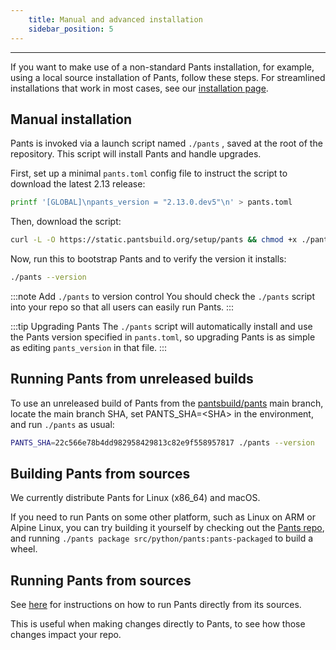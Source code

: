 ```yaml
---
    title: Manual and advanced installation
    sidebar_position: 5
---
```


---

If you want to make use of a non-standard Pants installation, for example, using a local source installation of Pants, follow these steps. For streamlined installations that work in most cases, see our [installation page](./installing-pants.mdx).

## Manual installation

Pants is invoked via a launch script named `./pants` , saved at the root of the repository. This script will install Pants and handle upgrades.

First, set up a minimal `pants.toml` config file to instruct the script to download the latest 2.13 release:

```bash
printf '[GLOBAL]\npants_version = "2.13.0.dev5"\n' > pants.toml
```

Then, download the script:

```bash
curl -L -O https://static.pantsbuild.org/setup/pants && chmod +x ./pants
```

Now, run this to bootstrap Pants and to verify the version it installs:

```bash
./pants --version
```

:::note Add `./pants` to version control
You should check the `./pants` script into your repo so that all users can easily run Pants.
:::

:::tip Upgrading Pants
The `./pants` script will automatically install and use the Pants version specified in `pants.toml`, so upgrading Pants is as simple as editing `pants_version` in that file.
:::

## Running Pants from unreleased builds

To use an unreleased build of Pants from the [pantsbuild/pants](https://github.com/pantsbuild/pants) main branch, locate the main branch SHA, set PANTS_SHA=\<SHA> in the environment, and run `./pants` as usual:

```bash
PANTS_SHA=22c566e78b4dd982958429813c82e9f558957817 ./pants --version
```

## Building Pants from sources

We currently distribute Pants for Linux (x86_64) and macOS.

If you need to run Pants on some other platform, such as Linux on ARM or Alpine Linux, you can try building it yourself by checking out the [Pants repo](https://github.com/pantsbuild/pants), and running `./pants package src/python/pants:pants-packaged` to build a wheel.

## Running Pants from sources

See [here](../../contributions/development/running-pants-from-sources.mdx) for instructions on how to run Pants directly from its sources.

This is useful when making changes directly to Pants, to see how those changes impact your repo.
